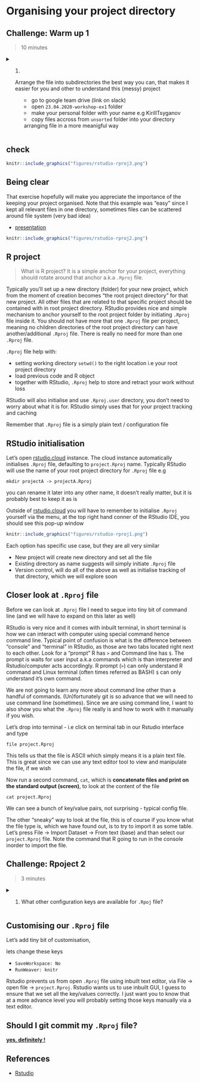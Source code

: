 
# Organising your project directory

## Challenge: Warm up 1 {.exercise}

> 10 minutes

<details>
  <summary>
    1. Arrange the file into subdirectories the best way you can, that makes it easier for you and other to understand this (messy) project

    - go to google team drive (link on slack)
   - open `23.04.2020-workshop-ex1` folder
   - make your personal folder with your name e.g KirillTsyganov
   - copy files accross from `unsorted` folder into your directory arranging file in a more meanigful way

  </summary>
  Bonus points for creating the most important file of all in your directory
</details>

## check

```r
knitr::include_graphics("figures/rstudio-rproj3.png")
```

## Being clear

That exercise hopefully will make you appreciate the importance of the keeping your project organised. Note that this example was "easy" since I kept all relevant files in one directory, sometimes files can be scattered around file system (very bad idea)

- [presentation](presentations/root_proj_dir/pres.html)

```r
knitr::include_graphics("figures/rstudio-rproj2.png")
```

## R project

> What is R project? It is a simple anchor for your project, everything should rotate around that anchor a.k.a `.Rproj` file.

Typically you'll set up a new directory (folder) for your new project, which from the moment of creation becomes "the root project directory" for that new project. All other files that are related to that specific project should be contained with in root project directory. RStudio provides nice and simple mechanism to anchor yourself to the root project folder by initiating `.Rproj` file inside it. You should not have more that one `.Rproj` file per project, meaning no children directories of the root project directory can have another/additional `.Rproj` file. There is really no need for more than one `.Rproj` file.

`.Rproj` file help with:

- setting working directory `setwd()` to the right location i.e your root project directory
- load previous code and R object
- together with RStudio, `.Rproj` help to store and retract your work without loss

RStudio will also initialise and use `.Rproj.user` directory, you don't need to worry about what it is for. RStudio simply uses that for your project tracking and caching

Remember that `.Rproj` file is a simply plain text / configuration file

## RStudio initialisation

Let's open [rstudio.cloud](https://rstudio.cloud) instance. The cloud instance automatically initialises `.Rproj` file, defaulting to `project.Rproj` name. Typically RStudio will use the name of your root project directory for `.Rproj` file e.g

```
mkdir projectA -> projectA.Rproj
```

you can rename it later into any other name, it doesn't really matter, but it is probably best to keep it as is

Outside of [rstudio.cloud](https://rstudio.clou) you will have to remember to initialise `.Rproj` yourself via the menu, at the top right hand conner of the RStudio IDE, you should see this pop-up window

```r
knitr::include_graphics("figures/rstudio-rproj1.png")
```

Each option has specific use case, but they are all very similar

- New project will create new directory and set all the file
- Existing directory as name suggests will simply initiate `.Rproj` file
- Version control, will do all of the above as well as initialise tracking of that directory, which we will explore soon

## Closer look at `.Rproj` file

Before we can look at `.Rproj` file I need to segue into tiny bit of command line (and we will have to expand on this later as well)

RStudio is very nice and it comes with inbuilt terminal, in short terminal is how we can interact with computer using special command hence command line. Typical point of confusion is what is the difference between "console" and "terminal" in RStudio, as those are two tabs located right next to each other. Look for a "prompt" R has `>` and Command line has `$`. The prompt is waits for user input a.k.a commands which is than interpreter and Rstudio/computer acts accordingly. R prompt (`>`) can only understand R command and Linux terminal (often times referred as BASH) `$` can only understand it's own command.

We are not going to learn any more about command line other than a handful of commands. (Un)fortunately git is so advance that we will need to use command line (sometimes). Since we are using command line, I want to also show you what the `.Rproj` file really is and how to work with it manually if you wish.

Let's drop into terminal - i.e click on terminal tab in our Rstudio interface and type

```
file project.Rproj
```

This tells us that the file is ASCII which simply means it is a plain text file. This is great since we can use any text editor tool to view and manipulate the file, if we wish

Now run a second command, `cat`, which is **concatenate files and print on the standard output (screen)**, to look at the content of the file

```
cat project.Rproj
```

We can see a bunch of key/value pairs, not surprising - typical config file.

The other "sneaky" way to look at the file, this is of course if you know what the file type is, which we have found out, is to try to import it as some table. Let's press File -> Import Dataset -> From text (base) and than select our `project.Rproj` file. Note the command that R going to run in the console inorder to import the file.

## Challenge: Rpoject 2 {.exercise}

> 3 minutes

<details>
  <summary>
    1. What other configuration keys are available for `.Rpoj` file?
  </summary>
  [Look for publically available `.Rproj` files if you can't find any docs](https://github.com/tidyverse/tidyverse/blob/master/tidyverse.Rproj)
</details>

## Customising our `.Rproj` file

Let's add tiny bit of customisation,

lets change these keys

- `SaveWorkspace: No`
- `RunWeaver: knitr`

Rstudio prevents us from open `.Rproj` file using inbuilt text editor, via File -> open file -> `project.Rproj`. Rstudio wants us to use inbuilt GUI, I guess to ensure that we set all the key/values correctly. I just want you to know that at a more advance level you will probably setting those keys manually via a text editor.

## Should I git commit my `.Rproj` file?

[**yes, definitely !**](https://community.rstudio.com/t/should-rproj-files-be-added-to-gitignore/1269/4)

## References

- [Rstudio](https://support.rstudio.com/hc/en-us/articles/200526207-Using-Projects)

